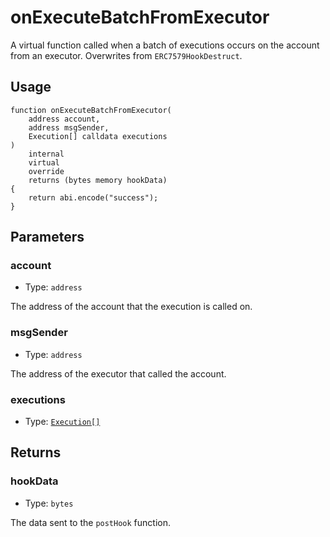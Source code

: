 # onExecuteBatchFromExecutor

A virtual function called when a batch of executions occurs on the account from an executor. Overwrites from `ERC7579HookDestruct`.

## Usage

```solidity copy
function onExecuteBatchFromExecutor(
    address account,
    address msgSender,
    Execution[] calldata executions
)
    internal
    virtual
    override
    returns (bytes memory hookData)
{
    return abi.encode("success");
}
```

## Parameters

### account

- Type: `address`

The address of the account that the execution is called on.

### msgSender

- Type: `address`

The address of the executor that called the account.

### executions

- Type: [`Execution[]`](/modulekit/glossary/types.mdx#execution)

## Returns

### hookData

- Type: `bytes`

The data sent to the `postHook` function.
